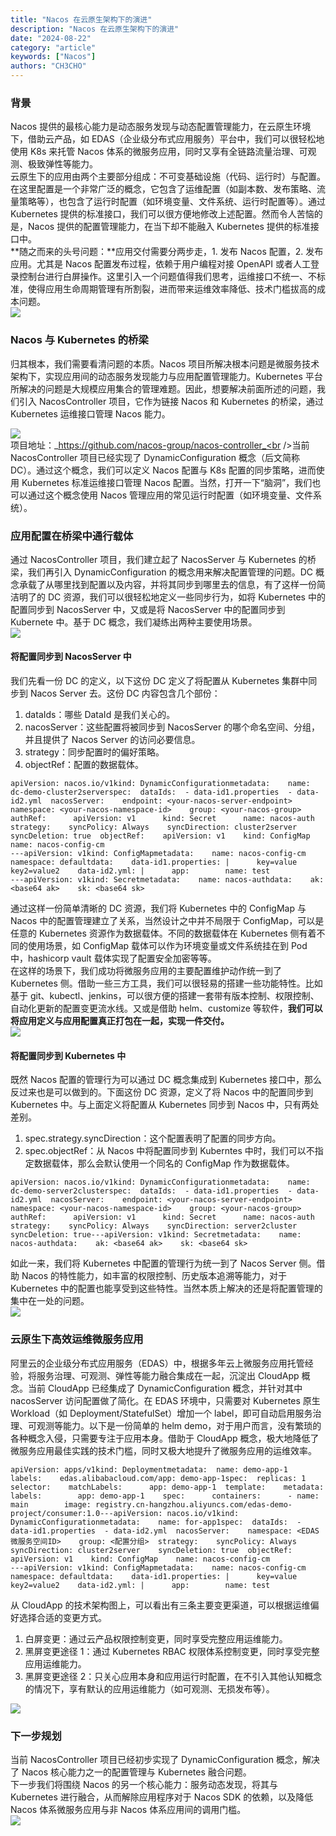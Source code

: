 ```yaml
---
title: "Nacos 在云原生架构下的演进"
description: "Nacos 在云原生架构下的演进"
date: "2024-08-22"
category: "article"
keywords: ["Nacos"]
authors: "CH3CHO"
---
```


<a name="F8Chu"></a>
### 背景
Nacos 提供的最核心能力是动态服务发现与动态配置管理能力，在云原生环境下，借助云产品，如 EDAS（企业级分布式应用服务）平台中，我们可以很轻松地使用 K8s 来托管 Nacos 体系的微服务应用，同时又享有全链路流量治理、可观测、极致弹性等能力。<br />云原生下的应用由两个主要部分组成：不可变基础设施（代码、运行时）与配置。在这里配置是一个非常广泛的概念，它包含了运维配置（如副本数、发布策略、流量策略等），也包含了运行时配置（如环境变量、文件系统、运行时配置等）。通过 Kubernetes 提供的标准接口，我们可以很方便地修改上述配置。然而令人苦恼的是，Nacos 提供的配置管理能力，在当下却不能融入 Kubernetes 提供的标准接口中。<br />**随之而来的头号问题：**应用交付需要分两步走，1. 发布 Nacos 配置，2. 发布应用。尤其是 Nacos 配置发布过程，依赖于用户编程对接 OpenAPI 或者人工登录控制台进行白屏操作。这里引入一个问题值得我们思考，运维接口不统一、不标准，使得应用生命周期管理有所割裂，进而带来运维效率降低、技术门槛拔高的成本问题。<br />![](https://intranetproxy.alipay.com/skylark/lark/0/2024/webp/299576/1724291795139-05f5609a-d7e8-42a3-9bae-82ef29aef7a3.webp#clientId=u9416460e-4f7f-4&from=paste&id=u9fa0056c&originHeight=325&originWidth=1080&originalType=url&ratio=2&rotation=0&showTitle=false&status=done&style=none&taskId=u3f5001a1-7f3f-4231-a789-78838947811&title=)
<a name="hhH90"></a>
### Nacos 与 Kubernetes 的桥梁
归其根本，我们需要看清问题的本质。Nacos 项目所解决根本问题是微服务技术架构下，实现应用间的动态服务发现能力与应用配置管理能力。Kubernetes 平台所解决的问题是大规模应用集合的管理难题。因此，想要解决前面所述的问题，我们引入 NacosController 项目，它作为链接 Nacos 和 Kubernetes 的桥梁，通过 Kubernetes 运维接口管理 Nacos 能力。

![](https://intranetproxy.alipay.com/skylark/lark/0/2024/webp/299576/1724291795222-15b250c7-de86-488b-8da3-8d7408a3a623.webp#clientId=u9416460e-4f7f-4&from=paste&id=u85f7b731&originHeight=464&originWidth=1080&originalType=url&ratio=2&rotation=0&showTitle=false&status=done&style=none&taskId=u796ea583-2fde-4bae-ad3e-24ad0497732&title=)<br />项目地址：_https://github.com/nacos-group/nacos-controller_<br />当前 NacosController 项目已经实现了 DynamicConfiguration 概念（后文简称 DC）。通过这个概念，我们可以定义 Nacos 配置与 K8s 配置的同步策略，进而使用 Kubernetes 标准运维接口管理 Nacos 配置。当然，打开一下“脑洞”，我们也可以通过这个概念使用 Nacos 管理应用的常见运行时配置（如环境变量、文件系统）。
<a name="xToW4"></a>
### 应用配置在桥梁中通行载体
通过 NacosController 项目，我们建立起了 NacosServer 与 Kubernetes 的桥梁，我们再引入 DynamicConfiguration 的概念用来解决配置管理的问题。DC 概念承载了从哪里找到配置以及内容，并将其同步到哪里去的信息，有了这样一份简洁明了的 DC 资源，我们可以很轻松地定义一些同步行为，如将 Kubernetes 中的配置同步到 NacosServer 中，又或是将 NacosServer 中的配置同步到 Kubernete 中。基于 DC 概念，我们凝练出两种主要使用场景。<br />![](https://intranetproxy.alipay.com/skylark/lark/0/2024/webp/299576/1724291795099-b2bd9aa6-0230-45b3-aef4-9010ecd053fd.webp#clientId=u9416460e-4f7f-4&from=paste&id=u80b6f94f&originHeight=326&originWidth=1080&originalType=url&ratio=2&rotation=0&showTitle=false&status=done&style=none&taskId=u07c2022c-df34-497b-a758-25acd25acb4&title=)
<a name="tzIzY"></a>
#### 将配置同步到 NacosServer 中
我们先看一份 DC 的定义，以下这份 DC 定义了将配置从 Kubernetes 集群中同步到 Nacos Server 去。这份 DC 内容包含几个部份：

1. dataIds：哪些 DataId 是我们关心的。
2. nacosServer：这些配置将被同步到 NacosServer 的哪个命名空间、分组，并且提供了 Nacos Server 的访问必要信息。
3. strategy：同步配置时的偏好策略。
4. objectRef：配置的数据载体。
```
apiVersion: nacos.io/v1kind: DynamicConfigurationmetadata:    name: dc-demo-cluster2serverspec:  dataIds:  - data-id1.properties  - data-id2.yml  nacosServer:    endpoint: <your-nacos-server-endpoint>    namespace: <your-nacos-namespace-id>    group: <your-nacos-group>    authRef:      apiVersion: v1      kind: Secret      name: nacos-auth  strategy:    syncPolicy: Always    syncDirection: cluster2server    syncDeletion: true  objectRef:    apiVersion: v1    kind: ConfigMap    name: nacos-config-cm
---apiVersion: v1kind: ConfigMapmetadata:    name: nacos-config-cm    namespace: defaultdata:    data-id1.properties: |      key=value      key2=value2    data-id2.yml: |      app:        name: test
---apiVersion: v1kind: Secretmetadata:    name: nacos-authdata:    ak: <base64 ak>    sk: <base64 sk>
```
通过这样一份简单清晰的 DC 资源，我们将 Kubernetes 中的 ConfigMap 与 Nacos 中的配置管理建立了关系，当然设计之中并不局限于 ConfigMap，可以是任意的 Kubernetes 资源作为数据载体。不同的数据载体在 Kubernetes 侧有着不同的使用场景，如 ConfigMap 载体可以作为环境变量或文件系统挂在到 Pod 中，hashicorp vault 载体实现了配置安全加密等等。<br />在这样的场景下，我们成功将微服务应用的主要配置维护动作统一到了 Kubernetes 侧。借助一些三方工具，我们可以很轻易的搭建一些功能特性。比如基于 git、kubectl、jenkins，可以很方便的搭建一套带有版本控制、权限控制、自动化更新的配置变更流水线。又或是借助 helm、customize 等软件，**我们可以将应用定义与应用配置真正打包在一起，实现一件交付。**<br />![](https://intranetproxy.alipay.com/skylark/lark/0/2024/webp/299576/1724291795189-7c23a815-3530-4e45-8115-cff1b3a316f5.webp#clientId=u9416460e-4f7f-4&from=paste&id=u16c30928&originHeight=450&originWidth=1080&originalType=url&ratio=2&rotation=0&showTitle=false&status=done&style=none&taskId=ub07fcbe1-74f1-4508-a267-c613925024c&title=)
<a name="TBxTV"></a>
#### 将配置同步到 Kubernetes 中
既然 Nacos 配置的管理行为可以通过 DC 概念集成到 Kubernetes 接口中，那么反过来也是可以做到的。下面这份 DC 资源，定义了将 Nacos 中的配置同步到 Kubernetes 中。与上面定义将配置从 Kubernetes 同步到 Nacos 中，只有两处差别。

1. spec.strategy.syncDirection：这个配置表明了配置的同步方向。
2. spec.objectRef：从 Nacos 中将配置同步到 Kuberntes 中时，我们可以不指定数据载体，那么会默认使用一个同名的 ConfigMap 作为数据载体。
```
apiVersion: nacos.io/v1kind: DynamicConfigurationmetadata:    name: dc-demo-server2clusterspec:  dataIds:  - data-id1.properties  - data-id2.yml  nacosServer:    endpoint: <your-nacos-server-endpoint>    namespace: <your-nacos-namespace-id>    group: <your-nacos-group>    authRef:      apiVersion: v1      kind: Secret      name: nacos-auth  strategy:    syncPolicy: Always    syncDirection: server2cluster    syncDeletion: true---apiVersion: v1kind: Secretmetadata:    name: nacos-authdata:    ak: <base64 ak>    sk: <base64 sk>
```
如此一来，我们将 Kubernetes 中配置的管理行为统一到了 Nacos Server 侧。借助 Nacos 的特性能力，如丰富的权限控制、历史版本追溯等能力，对于 Kubernetes 中的配置也能享受到这些特性。当然本质上解决的还是将配置管理的集中在一处的问题。<br />![](https://intranetproxy.alipay.com/skylark/lark/0/2024/webp/299576/1724291795188-92445c7f-e61b-4e45-ba36-e2eda75cea7e.webp#clientId=u9416460e-4f7f-4&from=paste&id=u864ed417&originHeight=543&originWidth=1080&originalType=url&ratio=2&rotation=0&showTitle=false&status=done&style=none&taskId=u84e1b174-ac77-4210-a47c-9afb2c7b192&title=)
<a name="YOxbD"></a>
### 云原生下高效运维微服务应用
阿里云的企业级分布式应用服务（EDAS）中，根据多年云上微服务应用托管经验，将服务治理、可观测、弹性等能力融合集成在一起，沉淀出 CloudApp 概念。当前 CloudApp 已经集成了 DynamicConfiguration 概念，并针对其中 nacosServer 访问配置做了简化。在 EDAS 环境中，只需要对 Kubernetes 原生 Workload（如 Deployment/StatefulSet）增加一个 label，即可自动启用服务治理、可观测等能力。以下是一份简单的 helm demo，对于用户而言，没有繁琐的各种概念入侵，只需要专注于应用本身。借助于 CloudApp 概念，极大地降低了微服务应用最佳实践的技术门槛，同时又极大地提升了微服务应用的运维效率。
```
apiVersion: apps/v1kind: Deploymentmetadata:  name: demo-app-1  labels:    edas.alibabacloud.com/app: demo-app-1spec:  replicas: 1  selector:    matchLabels:      app: demo-app-1  template:    metadata:      labels:        app: demo-app-1    spec:      containers:      - name: main        image: registry.cn-hangzhou.aliyuncs.com/edas-demo-project/consumer:1.0---apiVersion: nacos.io/v1kind: DynamicConfigurationmetadata:    name: for-app1spec:  dataIds:  - data-id1.properties  - data-id2.yml  nacosServer:    namespace: <EDAS 微服务空间ID>    group: <配置分组>  strategy:    syncPolicy: Always    syncDirection: cluster2server    syncDeletion: true  objectRef:    apiVersion: v1    kind: ConfigMap    name: nacos-config-cm
---apiVersion: v1kind: ConfigMapmetadata:    name: nacos-config-cm    namespace: defaultdata:    data-id1.properties: |      key=value      key2=value2    data-id2.yml: |      app:        name: test
```
从 CloudApp 的技术架构图上，可以看出有三条主要变更渠道，可以根据运维偏好选择合适的变更方式。

1. 白屏变更：通过云产品权限控制变更，同时享受完整应用运维能力。
2. 黑屏变更途径 1：通过 Kubernetes RBAC 权限体系控制变更，同时享受完整应用运维能力。
3. 黑屏变更途径 2：只关心应用本身和应用运行时配置，在不引入其他认知概念的情况下，享有默认的应用运维能力（如可观测、无损发布等）。

![](https://intranetproxy.alipay.com/skylark/lark/0/2024/webp/299576/1724291798061-d833f609-c333-45a3-b892-47cd3da9041c.webp#clientId=u9416460e-4f7f-4&from=paste&id=u03efbdfc&originHeight=660&originWidth=1080&originalType=url&ratio=2&rotation=0&showTitle=false&status=done&style=none&taskId=ub04fe088-366d-49fc-9322-42ddbf74473&title=)
<a name="eLDvZ"></a>
### 下一步规划
当前 NacosController 项目已经初步实现了 DynamicConfiguration 概念，解决了 Nacos 核心能力之一的配置管理与 Kubernetes 融合问题。<br />下一步我们将围绕 Nacos 的另一个核心能力：服务动态发现，将其与 Kubernetes 进行融合，从而解除应用程序对于 Nacos SDK 的依赖，以及降低 Nacos 体系微服务应用与非 Nacos 体系应用间的调用门槛。<br />![](https://intranetproxy.alipay.com/skylark/lark/0/2024/webp/299576/1724291795869-6488ce13-1b29-4291-87d6-0a0e05b6bb7f.webp#clientId=u9416460e-4f7f-4&from=paste&id=u84a5ff57&originHeight=295&originWidth=1080&originalType=url&ratio=2&rotation=0&showTitle=false&status=done&style=none&taskId=uc466e7f3-3377-4aee-ae47-0691e1bf68f&title=)

